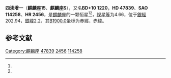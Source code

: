 {{Starbox begin
| name = 麒麟座15
}}
{{Starbox observe
| epoch = [[J2000.0|J2000.0]]
| constell = [[麒麟座|麒麟座]]<ref name=SIMBAD>{{cite web
 | url=http://simbad.u-strasbg.fr/simbad/sim-id?Ident=HR+2456
 | title =Pulsating variable Star
 | publisher=Centre de Données astronomiques de Strasbourg
 | work=SIMBAD
 | accessdate=2012-07-13}}</ref><ref name=DATA>{{cite web
 | url=http://vizier.u-strasbg.fr/viz-bin/VizieR-5?-out.add=.&-source=5050&-corr=PK=HR&-out.max=9999&HR=2456
 | title=VizieR Detailed Page
 | accessdate=2012-07-13
 | archive-date=2016-03-05
 | archive-url=https://web.archive.org/web/20160305014046/http://vizier.u-strasbg.fr/viz-bin/VizieR-5?-out.add=.&-source=5050&-corr=PK=HR&-out.max=9999&HR=2456
 | dead-url=no
 }}</ref>
| 星官 = 
| ra = {{RA|6|40|58.7}}<ref name=SIMBAD /><ref name=DATA />
| dec = {{DEC|+9|53|44}}<ref name=SIMBAD /><ref name=DATA />
| appmag_v = 4.66<ref name=SIMBAD /><ref name=DATA />
}}
{{Starbox character
| class = O7V((f))<ref name=SIMBAD /><ref name=DATA />
| b-v = -0.25<ref name=SIMBAD /><ref name=DATA />
| u-b = -1.07<ref name=SIMBAD /><ref name=DATA />
| r-i = -0.22<ref name=SIMBAD /><ref name=DATA />
| variable = 
}}
{{Starbox astrometry
| radial_v = -1.07
| prop_mo_ra = 33
| parallax = -0.004
| p_error = 
}}
{{Starbox catalog
| names =BD+10 1220，[[SAO星表|SAO]] 114258，[[HD星表|HD]] 47839，[[HR星表|HR]] 2456}}
{{Starbox reference |Simbad=HR+2456}}
{{Starbox end}}

'''四渎增一'''（'''麒麟座15'''、'''麒麟座S'''），又名'''BD+10 1220'''，'''HD 47839'''、'''SAO 114258'''、'''HR 2456'''，是[[麒麟座|麒麟座]]的一颗恒星<ref name=SIMBAD /><ref name=DATA />，[[视星等|视星等]]为4.66，位于[[銀道座標系|銀經]]202.94，[[銀道座標系|銀緯]]2.2，其[[B1900.0|B1900.0]]坐标为赤經{{RA|6|35|28.2}}，赤緯{{DEC|+9|2.2|18}}。

== 参考文献 ==
{{reflist}}

{{star-stub}}

{{麒麟座恒星}}
{{星官|四渎|4|8}}
[[Category:麒麟座|Category:麒麟座]]
[[Category:HD和HDE天體|47839]]
[[Category:HR天體|2456]]
[[Category:SAO天體|114258]]
